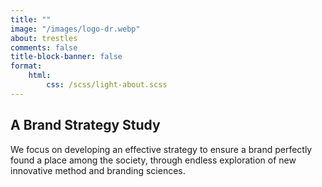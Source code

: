 ```yaml
---
title: ""
image: "/images/logo-dr.webp"
about: trestles
comments: false
title-block-banner: false
format:
    html:
        css: /scss/light-about.scss
---
```

::: {.about}
# A Brand Strategy Study

We focus on developing an effective strategy to ensure a brand perfectly found a place among the society, through endless exploration of new innovative method and branding sciences.
:::
